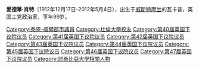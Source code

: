 {{unreferenced|time=2013-11-10T04:11:29+00:00}}
{{NoteTA
|G1=PoliticiansUK
|G2=UK Places
|G3=People
|G4=Country
}}
{{Infobox officeholder
|name             =愛德華·肖特
|honorific-suffix =[[CH|CH]][[个人电脑|PC]]
|office           =[[工党|工党副领袖]]
|leader           =[[哈罗德·威尔逊|哈罗德·威尔逊]]
|term-start       =1972年4月25日
|term-end         =1976年4月5日
|predecessor      =[[罗伊·詹金斯|罗伊·詹金斯]]
|succesor         =[[迈克尔·福特|迈克尔·福特]]
|office1          =[[下议院领袖|下议院领袖]]
|primeminister1   =[[哈罗德·威尔逊|哈罗德·威尔逊]][[詹姆斯·卡拉汉|詹姆斯·卡拉汉]]
|term-start1      =1974年3月5日
|term-end1        =1976年10月21日
|predecessor1     =[[詹姆斯·普里奥|詹姆斯·普里奥]]
|succesor1        =[[迈克尔·福特|迈克尔·福特]]
|office2          =[[教育和科学大臣|教育和科学大臣]]
|primeminister2   =[[哈罗德·威尔逊|哈罗德·威尔逊]]
|term-start2      =1968年4月6日
|term-end2        =1970年6月20日
|predecessor2     =[[帕特里克·戈登·沃克|帕特里克·戈登·沃克]]
|succesor2        =[[撒切尔夫人|撒切尔夫人]]
|office3          =[[邮政署署长|邮政署署长]]
|primeminister3   =[[哈罗德·威尔逊|哈罗德·威尔逊]]
|term-start3      =1966年7月4日
|term-end3        =1968年4月6日
|predecessor3     =[[托尼·本恩|托尼·本恩]]
|succesor3        =[[罗伊·梅森|罗伊·梅森]]
|office4          =[[党鞭长|党鞭长]]
|primeminister4   =[[哈罗德·威尔逊|哈罗德·威尔逊]]
|term-start4      =1964年10月16日
|term-end4        =1966年7月4日
|predecessor4     =[[马丁·雷德梅尼|马丁·雷德梅尼]]
|succesor4        =[[约翰·西尔|约翰·西尔]]
|office5          =[[纽卡斯尔泰恩河畔|纽卡斯尔泰恩河畔]]选区议员
|term-start5      =1951年10月25日
|term-end5        =1976年11月4日
|predecessor5     =[[莱尔·威尔克斯|莱尔·威尔克斯]]
|succesor5        =[[哈利·卡万斯|哈利·卡万斯]]
}}
'''愛德華·肖特'''（1912年12月17日-2012年5月4日），出生于[[威斯特摩兰|威斯特摩兰]]的瓦卡普，英国工党政治家，享年99岁。{{Authority control}}

{{DEFAULTSORT:Short, Edward}}
[[Category:泰恩-威爾郡市議員|Category:泰恩-威爾郡市議員]]
[[Category:杜倫大學校友|Category:杜倫大學校友]]
[[Category:第40届英国下议院议员|Category:第40届英国下议院议员]]
[[Category:第41届英国下议院议员|Category:第41届英国下议院议员]]
[[Category:第42届英国下议院议员|Category:第42届英国下议院议员]]
[[Category:第43届英国下议院议员|Category:第43届英国下议院议员]]
[[Category:第44届英国下议院议员|Category:第44届英国下议院议员]]
[[Category:第45届英国下议院议员|Category:第45届英国下议院议员]]
[[Category:第46届英国下议院议员|Category:第46届英国下议院议员]]
[[Category:第47届英国下议院议员|Category:第47届英国下议院议员]]
[[Category:諾桑比亞大學相關人物|Category:諾桑比亞大學相關人物]]